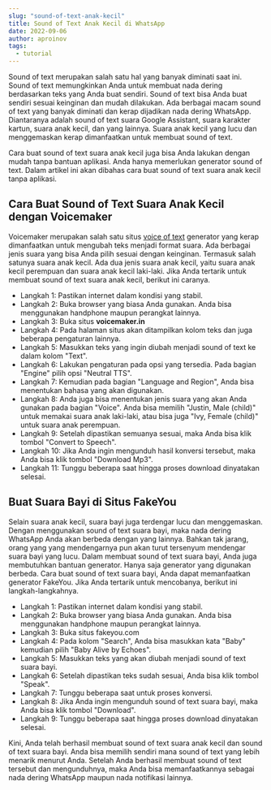 ```yaml
---
slug: "sound-of-text-anak-kecil"
title: Sound of Text Anak Kecil di WhatsApp
date: 2022-09-06
author: aproinov
tags:
  - tutorial
---
```


Sound of text merupakan salah satu hal yang banyak diminati saat ini. Sound of text memungkinkan Anda untuk membuat nada dering berdasarkan teks yang Anda buat sendiri. Sound of text bisa Anda buat sendiri sesuai keinginan dan mudah dilakukan. Ada berbagai macam sound of text yang banyak diminati dan kerap dijadikan nada dering WhatsApp. Diantaranya adalah sound of text suara Google Assistant, suara karakter kartun, suara anak kecil, dan yang lainnya. Suara anak kecil yang lucu dan menggemaskan kerap dimanfaatkan untuk membuat sound of text. 

Cara buat sound of text suara anak kecil juga bisa Anda lakukan dengan mudah tanpa bantuan aplikasi. Anda hanya memerlukan generator sound of text. Dalam artikel ini akan dibahas cara buat sound of text suara anak kecil tanpa aplikasi.

## Cara Buat Sound of Text Suara Anak Kecil dengan Voicemaker

Voicemaker merupakan salah satu situs [voice of text](https://sites.google.com/view/voiceoftext/home) generator yang kerap dimanfaatkan untuk mengubah teks menjadi format suara. Ada berbagai jenis suara yang bisa Anda pilih sesuai dengan keinginan. Termasuk salah satunya suara anak kecil. Ada dua jenis suara anak kecil, yaitu suara anak kecil perempuan dan suara anak kecil laki-laki. Jika Anda tertarik untuk membuat sound of text suara anak kecil, berikut ini caranya.

- Langkah 1: Pastikan internet dalam kondisi yang stabil.
- Langkah 2: Buka browser yang biasa Anda gunakan. Anda bisa menggunakan handphone maupun perangkat lainnya.
- Langkah 3: Buka situs **voicemaker.in**
- Langkah 4: Pada halaman situs akan ditampilkan kolom teks dan juga beberapa pengaturan lainnya.
- Langkah 5: Masukkan teks yang ingin diubah menjadi sound of text ke dalam kolom "Text".
- Langkah 6: Lakukan pengaturan pada opsi yang tersedia. Pada bagian "Engine" pilih opsi "Neutral TTS".
- Langkah 7: Kemudian pada bagian "Language and Region", Anda bisa menentukan bahasa yang akan digunakan.
- Langkah 8: Anda juga bisa menentukan jenis suara yang akan Anda gunakan pada bagian "Voice". Anda bisa memilih "Justin, Male (child)" untuk memakai suara anak laki-laki, atau bisa juga "Ivy, Female (child)" untuk suara anak perempuan.
- Langkah 9: Setelah dipastikan semuanya sesuai, maka Anda bisa klik tombol "Convert to Speech".
- Langkah 10: Jika Anda ingin mengunduh hasil konversi tersebut, maka Anda bisa klik tombol "Download Mp3".
- Langkah 11: Tunggu beberapa saat hingga proses download dinyatakan selesai.

## Buat Suara Bayi di Situs FakeYou

Selain suara anak kecil, suara bayi juga terdengar lucu dan menggemaskan. Dengan menggunakan sound of text suara bayi, maka nada dering WhatsApp Anda akan berbeda dengan yang lainnya. Bahkan tak jarang, orang yang yang mendengarnya pun akan turut tersenyum mendengar suara bayi yang lucu. Dalam membuat sound of text suara bayi, Anda juga membutuhkan bantuan generator. Hanya saja generator yang digunakan berbeda. Cara buat sound of text suara bayi, Anda dapat memanfaatkan generator FakeYou. Jika Anda tertarik untuk mencobanya, berikut ini langkah-langkahnya.

- Langkah 1: Pastikan internet dalam kondisi yang stabil.
- Langkah 2: Buka browser yang biasa Anda gunakan. Anda bisa menggunakan handphone maupun perangkat lainnya.
- Langkah 3: Buka situs fakeyou.com
- Langkah 4: Pada kolom "Search", Anda bisa masukkan kata "Baby" kemudian pilih "Baby Alive by Echoes".
- Langkah 5: Masukkan teks yang akan diubah menjadi sound of text suara bayi.
- Langkah 6: Setelah dipastikan teks sudah sesuai, Anda bisa klik tombol "Speak".
- Langkah 7: Tunggu beberapa saat untuk proses konversi.
- Langkah 8: Jika Anda ingin mengunduh sound of text suara bayi, maka Anda bisa klik tombol "Download".
- Langkah 9: Tunggu beberapa saat hingga proses download dinyatakan selesai.

Kini, Anda telah berhasil membuat sound of text suara anak kecil dan sound of text suara bayi. Anda bisa memilih sendiri mana sound of text yang lebih menarik menurut Anda. Setelah Anda berhasil membuat sound of text tersebut dan mengunduhnya, maka Anda bisa memanfaatkannya sebagai nada dering WhatsApp maupun nada notifikasi lainnya.

